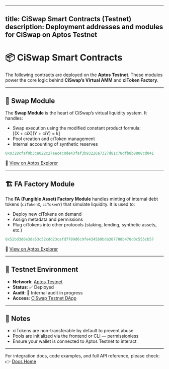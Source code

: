 
---
title: CiSwap Smart Contracts (Testnet)
description: Deployment addresses and modules for CiSwap on Aptos Testnet
---


# 📦 CiSwap Smart Contracts

The following contracts are deployed on the **Aptos Testnet**. These modules power the core logic behind **CiSwap’s Virtual AMM** and **ciToken Factory**.

---

## 🧮 Swap Module

The **Swap Module** is the heart of CiSwap’s virtual liquidity system. It handles:

- Swap execution using the modified constant product formula:  
  \[(X + ciX)(Y + ciY) = k\]
- Pool creation and ciToken management
- Internal accounting of synthetic reserves

```ts
0x0328cfaf0b3ca022c27aec4c0de43faf3b93226a7327d81c78dfb8b8808cd041
```

🔎 [View on Aptos Explorer](https://explorer.aptoslabs.com/account/0x0328cfaf0b3ca022c27aec4c0de43faf3b93226a7327d81c78dfb8b8808cd041?network=testnet)

---

## 🏗️ FA Factory Module

The **FA (Fungible Asset) Factory Module** handles minting of internal debt tokens (`ciTokenX`, `ciTokenY`) that simulate liquidity. It is used to:

- Deploy new ciTokens on demand  
- Assign metadata and permissions  
- Plug ciTokens into other protocols (staking, lending, synthetic assets, etc.)

```ts
0x52bd3d0e3da53c52cdd23cafd7709d6c9fe4345b9bda387708b470d0c555cb57
```

🔎 [View on Aptos Explorer](https://explorer.aptoslabs.com/account/0x52bd3d0e3da53c52cdd23cafd7709d6c9fe4345b9bda387708b470d0c555cb57?network=testnet)

---

## 🧪 Testnet Environment

- **Network**: [Aptos Testnet](https://explorer.aptoslabs.com/?network=testnet)
- **Status**: ✅ Deployed  
- **Audit**: 🔬 Internal audit in progress  
- **Access**: [CiSwap Testnet DApp](https://ciswap.starci.net)

---

## 📌 Notes

- ciTokens are non-transferable by default to prevent abuse
- Pools are initialized via the frontend or CLI — permissionless
- Ensure your wallet is connected to Aptos Testnet to interact

---

For integration docs, code examples, and full API reference, please check:  
👉 [Docs Home](/docs)
